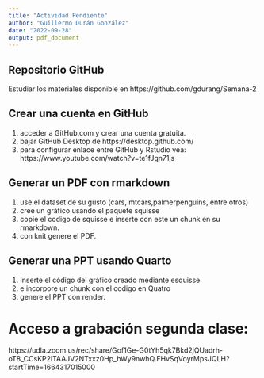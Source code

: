 ```yaml
---
title: "Actividad Pendiente"
author: "Guillermo Durán González"
date: "2022-09-28"
output: pdf_document
---
```

## Repositorio GitHub

Estudiar los materiales disponible en https://github.com/gdurang/Semana-2

## Crear una cuenta en GitHub

1. acceder a GitHub.com y crear una cuenta gratuita. 
2. bajar GitHub Desktop de https://desktop.github.com/ 
3. para configurar enlace entre GitHub y Rstudio vea: 
https://www.youtube.com/watch?v=te1fJgn71js

## Generar un PDF con rmarkdown

1. use el dataset de su gusto (cars, mtcars,palmerpenguins, entre otros)
2. cree un gráfico usando el paquete squisse
3. copie el codigo de squisse e inserte con este un chunk en su rmarkdown.
4. con knit genere el PDF.

## Generar una PPT usando Quarto

1. Inserte el código del gráfico creado mediante esquisse
2. e incorpore un chunk con el codigo en Quatro
3. genere el PPT con render.

# Acceso a grabación segunda clase:

https://udla.zoom.us/rec/share/Gof1Ge-G0tYh5qk7Bkd2jQUadrh-oT8_CCsKP2iTAAJV2NTxxz0Hp_hWy9nwhQ.FHvSqVoyrMpsJQLH?startTime=1664317015000

